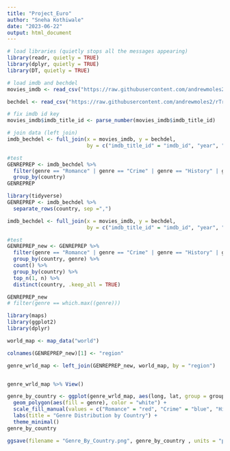 ---
title: "Project_Euro"
author: "Sneha Kothiwale"
date: "2023-06-22"
output: html_document
---
```{r}
# load libraries (quietly stops all the messages appearing)
library(readr, quietly = TRUE)
library(dplyr, quietly = TRUE)
library(DT, quietly = TRUE)

# load imdb and bechdel
movies_imdb <- read_csv("https://raw.githubusercontent.com/andrewmoles2/rTrainIntroduction/main/r-data-wrangling-1/data/IMDb%20movies.csv")

bechdel <- read_csv("https://raw.githubusercontent.com/andrewmoles2/rTrainIntroduction/main/r-data-wrangling-1/data/raw_bechdel.csv")

# fix imdb id key
movies_imdb$imdb_title_id <- parse_number(movies_imdb$imdb_title_id)

# join data (left join)
imdb_bechdel <- full_join(x = movies_imdb, y = bechdel,
                          by = c("imdb_title_id" = "imdb_id", "year", "title"))

#test
GENREPREP <- imdb_bechdel %>% 
  filter(genre == "Romance" | genre == "Crime" | genre == "History" | genre == "Animation" | genre == "Horror" | genre =="Comedy" ) %>% 
  group_by(country)
GENREPREP
```

```{r}
library(tidyverse)
GENREPREP <- imdb_bechdel %>% 
  separate_rows(country, sep =",")

```

```{r}
imdb_bechdel <- full_join(x = movies_imdb, y = bechdel,
                          by = c("imdb_title_id" = "imdb_id", "year", "title"))

#test
GENREPREP_new <- GENREPREP %>% 
  filter(genre == "Romance" | genre == "Crime" | genre == "History" | genre == "Animation" | genre == "Horror" | genre =="Comedy" ) %>% 
  group_by(country, genre) %>% 
  count() %>% 
  group_by(country) %>% 
  top_n(1, n) %>% 
  distinct(country, .keep_all = TRUE)

GENREPREP_new
# filter(genre == which.max((genre)))
```

```{r}
library(maps)
library(ggplot2)
library(dplyr)

world_map <- map_data("world")

colnames(GENREPREP_new)[1] <- "region"

genre_wrld_map <- left_join(GENREPREP_new, world_map, by = "region")


genre_wrld_map %>% View()

genre_by_country <- ggplot(genre_wrld_map, aes(long, lat, group = group))+
  geom_polygon(aes(fill = genre), color = "white") +
  scale_fill_manual(values = c("Romance" = "red", "Crime" = "blue", "History" = "green", "Animation" = "orange", "Horror" = "purple", "Comedy" = "yellow")) +
  labs(title = "Genre Distribution by Country") +
  theme_minimal()
genre_by_country

ggsave(filename = "Genre_By_Country.png", genre_by_country , units = "px", width = 3000, height = 2750, bg = "white")
  
```

